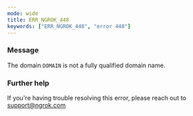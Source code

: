 ```yaml
---
mode: wide
title: ERR_NGROK_448
keywords: ["ERR_NGROK_448", "error 448"]
---
```



### Message

The domain `DOMAIN` is not a fully qualified domain name.

<ErrorDetails />

### Further help

If you're having trouble resolving this error, please reach out to [support@ngrok.com](mailto:support@ngrok.com?subject=Help%20with%20ERR_NGROK_448)
